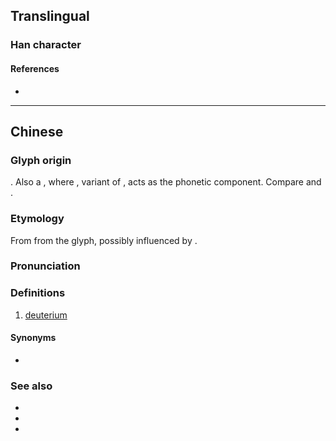{{character info}}
==Translingual==

===Han character===
{{Han char|rn=84|rad=气|as=02|sn=6|four=80217|canj=ONLL|ids=⿹气⿰丿丨}}

====References====
* {{Han ref|kx=0599.041|dkj=17046|hdz=32010.030|uh=6C18|ud=27672|bh=C9F7|bd=51703}}

----

==Chinese==
{{zh-forms}}

===Glyph origin===
{{Han etym}}
{{Han compound|气|t1=gas|⿰丿丨|t2=two|ls=ic}}. Also a {{liushu|psc|nocap=y}}, where {{lang|zh|⿰丿丨}}, variant of {{zh-l|刀}}, acts as the phonetic component. Compare {{zh-l|*氕|protium}} and {{zh-l|*氚|tritium}}.

===Etymology===
From {{zh-l|刀}} from the glyph, possibly influenced by {{cog|NL.|deuterium}}. {{cln|zh|spelling pronunciations}}

===Pronunciation===
{{zh-pron
|m=dāo
|c=dou1
|h=pfs=
|md=
|mn=
|w=
|cat=n
}}

===Definitions===
{{zh-hanzi}}

# [[deuterium]]

====Synonyms====
* {{zh-l|重氫}}

===See also===
* {{zh-l|氕|protium}}
* {{zh-l|氚|tritium}}
* {{zh-l|氫|hydrogen}}

{{zh-cat|Two|Isotopes}}